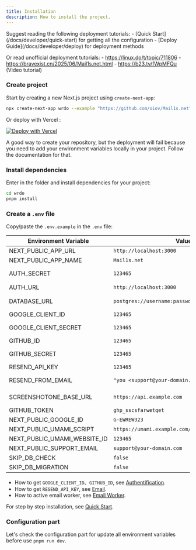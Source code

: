 ```yaml
---
title: Installation
description: How to install the project.
---
```


<DocsLang en="/docs/developer/installation" zh="/docs/developer/installation-zh" />

<Callout type="info" twClass="mt-4">
  Suggest reading the following deployment tutorials:
    - [Quick Start](/docs/developer/quick-start) for getting all the configuration
    - [Deploy Guide](/docs/developer/deploy) for deployment methods

  Or read unofficial deployment tutorials:
    - https://linux.do/t/topic/711806 
    - https://bravexist.cn/2025/06/Mail1s.net.html
    - https://b23.tv/fWpMFQu (Video tutorial)
</Callout>

<Steps>

### Create project

Start by creating a new Next.js project using `create-next-app`:

```bash
npx create-next-app wrdo --example "https://github.com/oiov/Mail1s.net"
```

Or deploy with Vercel :

[![Deploy with Vercel](https://vercel.com/button)](https://vercel.com/new/clone?repository-url=https://github.com/oiov/Mail1s.net.git&project-name=wrdo)

<Callout type="warning" twClass="mt-4">
  A good way to create your repository, but the deployment will fail because you
  need to add your environment variables locally in your project. Follow the
  documentation for that.
</Callout>

### Install dependencies

Enter in the folder and install dependencies for your project:

```bash
cd wrdo
pnpm install
```

### Create a `.env` file

Copy/paste the `.env.example` in the `.env` file:

| Environment Variable | Value | Description |
|----------------------|-------|-------------|
| NEXT_PUBLIC_APP_URL | `http://localhost:3000` | The URL of the Next.js application. |
| NEXT_PUBLIC_APP_NAME | `Mail1s.net` | The name of website. |
| AUTH_SECRET | `123465` | The secret used to encrypt tokens and email verification hashes. |
| AUTH_URL | `http://localhost:3000` | NextAuth.js callback URL。   
| DATABASE_URL | `postgres://username:password@host:port/database` | The path to the postgres database. |
| GOOGLE_CLIENT_ID | `123465` | The ID of the Google OAuth client. |
| GOOGLE_CLIENT_SECRET | `123465` | The secret of the Google OAuth client. |
| GITHUB_ID | `123465` | The ID of the GitHub OAuth client. |
| GITHUB_SECRET | `123465` | The secret of the GitHub OAuth client. |
| RESEND_API_KEY | `123465` | The API key for Resend. |
| RESEND_FROM_EMAIL | `"you <support@your-domain.com>"` | The email address to send emails from. |
| SCREENSHOTONE_BASE_URL | `https://api.example.com` | The base URL of the screenshotone API. |
| GITHUB_TOKEN | `ghp_sscsfarwetqet` | https://github.com/settings/tokens |
| NEXT_PUBLIC_GOOGLE_ID | `G-EWREW323` | The ID of the Google Analytics. |
| NEXT_PUBLIC_UMAMI_SCRIPT | `https://umami.example.com/script.js` | The URL of the Umami script. |
| NEXT_PUBLIC_UMAMI_WEBSITE_ID | `123465` | The ID of the Umami website. |
| NEXT_PUBLIC_SUPPORT_EMAIL | `support@your-domain.com` | The email address for support. |
| SKIP_DB_CHECK | `false` | Skip database check. |
| SKIP_DB_MIGRATION | `false` | Skip database migration. |

- How to get `GOOGLE_CLIENT_ID`、`GITHUB_ID`, see [Authentification](/docs/developer/authentification).
- How to get `RESEND_API_KEY`, see [Email](/docs/developer/email).
- How to active email worker, see [Email Worker](/docs/developer/cloudflare-email-worker).

For step by step installation, see [Quick Start](/docs/developer/quick-start).

### Configuration part

Let's check the configuration part for update all environment variables before use `pnpm run dev`.

</Steps>
